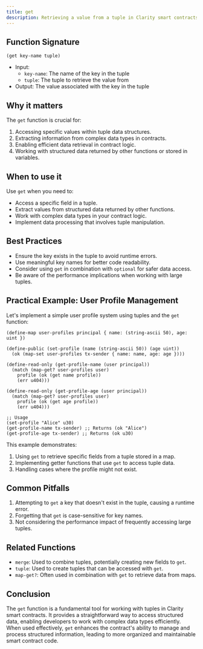 ```yaml
---
title: get
description: Retrieving a value from a tuple in Clarity smart contracts.
---
```


## Function Signature

```clarity
(get key-name tuple)
```

- Input: 
  - `key-name`: The name of the key in the tuple
  - `tuple`: The tuple to retrieve the value from
- Output: The value associated with the key in the tuple

## Why it matters

The `get` function is crucial for:

1. Accessing specific values within tuple data structures.
2. Extracting information from complex data types in contracts.
3. Enabling efficient data retrieval in contract logic.
4. Working with structured data returned by other functions or stored in variables.

## When to use it

Use `get` when you need to:

- Access a specific field in a tuple.
- Extract values from structured data returned by other functions.
- Work with complex data types in your contract logic.
- Implement data processing that involves tuple manipulation.

## Best Practices

- Ensure the key exists in the tuple to avoid runtime errors.
- Use meaningful key names for better code readability.
- Consider using `get` in combination with `optional` for safer data access.
- Be aware of the performance implications when working with large tuples.

## Practical Example: User Profile Management

Let's implement a simple user profile system using tuples and the `get` function:

```clarity
(define-map user-profiles principal { name: (string-ascii 50), age: uint })

(define-public (set-profile (name (string-ascii 50)) (age uint))
  (ok (map-set user-profiles tx-sender { name: name, age: age })))

(define-read-only (get-profile-name (user principal))
  (match (map-get? user-profiles user)
    profile (ok (get name profile))
    (err u404)))

(define-read-only (get-profile-age (user principal))
  (match (map-get? user-profiles user)
    profile (ok (get age profile))
    (err u404)))

;; Usage
(set-profile "Alice" u30)
(get-profile-name tx-sender) ;; Returns (ok "Alice")
(get-profile-age tx-sender) ;; Returns (ok u30)
```





This example demonstrates:
1. Using `get` to retrieve specific fields from a tuple stored in a map.
2. Implementing getter functions that use `get` to access tuple data.
3. Handling cases where the profile might not exist.

## Common Pitfalls

1. Attempting to `get` a key that doesn't exist in the tuple, causing a runtime error.
2. Forgetting that `get` is case-sensitive for key names.
3. Not considering the performance impact of frequently accessing large tuples.

## Related Functions

- `merge`: Used to combine tuples, potentially creating new fields to `get`.
- `tuple`: Used to create tuples that can be accessed with `get`.
- `map-get?`: Often used in combination with `get` to retrieve data from maps.

## Conclusion

The `get` function is a fundamental tool for working with tuples in Clarity smart contracts. It provides a straightforward way to access structured data, enabling developers to work with complex data types efficiently. When used effectively, `get` enhances the contract's ability to manage and process structured information, leading to more organized and maintainable smart contract code.

